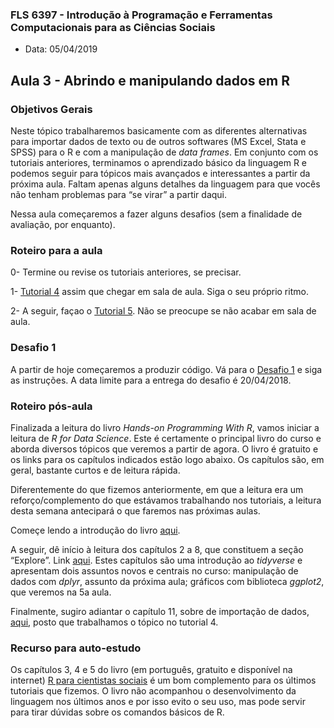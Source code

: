 ###  FLS 6397 - Introdução à Programação e Ferramentas Computacionais para as Ciências Sociais

- Data: 05/04/2019

## Aula 3 - Abrindo e manipulando dados em R

### Objetivos Gerais

Neste tópico trabalharemos basicamente com as diferentes alternativas para importar dados de texto ou de outros softwares (MS Excel, Stata e SPSS) para o R e com a manipulação de _data frames_. Em conjunto com os tutoriais anteriores, terminamos o aprendizado básico da linguagem R e podemos seguir para tópicos mais avançados e interessantes a partir da próxima aula. Faltam apenas alguns detalhes da linguagem para que vocês não tenham problemas para "se virar" a partir daqui.

Nessa aula começaremos a fazer alguns desafios (sem a finalidade de avaliação, por enquanto).

### Roteiro para a aula

0- Termine ou revise os tutoriais anteriores, se precisar.

1- [Tutorial 4](https://jonnyphillips.github.io/FLS6397_2019/tutorials/tutorial04.html) assim que chegar em sala de aula. Siga o seu próprio ritmo.

2- A seguir, façao o [Tutorial 5](https://jonnyphillips.github.io/FLS6397_2019/tutorials/tutorial05.html). Não se preocupe se não acabar em sala de aula.

### Desafio 1

A partir de hoje começaremos a produzir código. Vá para o [Desafio 1](https://jonnyphillips.github.io/FLS6397_2019/activities/datachallenge1.md) e siga as instruções. A data limite para a entrega do desafio é 20/04/2018.

### Roteiro pós-aula

Finalizada a leitura do livro  _Hands-on Programming With R_, vamos iniciar a leitura de _R for Data Science_. Este é certamente o principal livro do curso e aborda diversos tópicos que veremos a partir de agora. O livro é gratuito e os links para os capítulos indicados estão logo abaixo. Os capítulos são, em geral, bastante curtos e de leitura rápida. 

Diferentemente do que fizemos anteriormente, em que a leitura era um reforço/complemento do que estávamos trabalhando nos tutoriais, a leitura desta semana antecipará o que faremos nas próximas aulas.

Começe lendo a introdução do livro [aqui](http://r4ds.had.co.nz/introduction.html).

A seguir, dê início à leitura dos capítulos 2 a 8, que constituem a seção "Explore". Link [aqui](http://r4ds.had.co.nz/explore-intro.html). Estes capítulos são uma introdução ao _tidyverse_ e apresentam dois assuntos novos e centrais no curso: manipulação de dados com _dplyr_, assunto da próxima aula; gráficos com biblioteca _ggplot2_, que veremos na 5a aula. 

Finalmente, sugiro adiantar o capítulo 11, sobre de importação de dados, [aqui](http://r4ds.had.co.nz/data-import.html), posto que trabalhamos o tópico no tutorial 4.

### Recurso para auto-estudo

Os capítulos 3, 4 e 5 do livro (em português, gratuito e disponível na internet) [R para cientistas sociais](http://www.uesc.br/editora/livrosdigitais_20140513/r_cientistas.pdf) é um bom complemento para os últimos tutoriais que fizemos. O livro não acompanhou o desenvolvimento da linguagem nos últimos anos e por isso evito o seu uso, mas pode servir para tirar dúvidas sobre os comandos básicos de R.